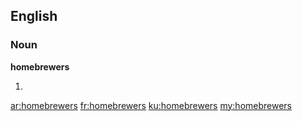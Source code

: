 ==English==

===Noun===
'''homebrewers'''

# {{plural of|homebrewer}}

[[ar:homebrewers]]
[[fr:homebrewers]]
[[ku:homebrewers]]
[[my:homebrewers]]